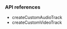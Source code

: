 <PlatformWrapper platform="web">

### API references

- <Link to="{{Global.API_REF_WEB_ROOT}}/interfaces/iagorartc.html#createcustomaudiotrack">createCustomAudioTrack</Link>

- <Link to="{{Global.API_REF_WEB_ROOT}}/interfaces/iagorartc.html#createcustomvideotrack">createCustomVideoTrack</Link>

</PlatformWrapper>
